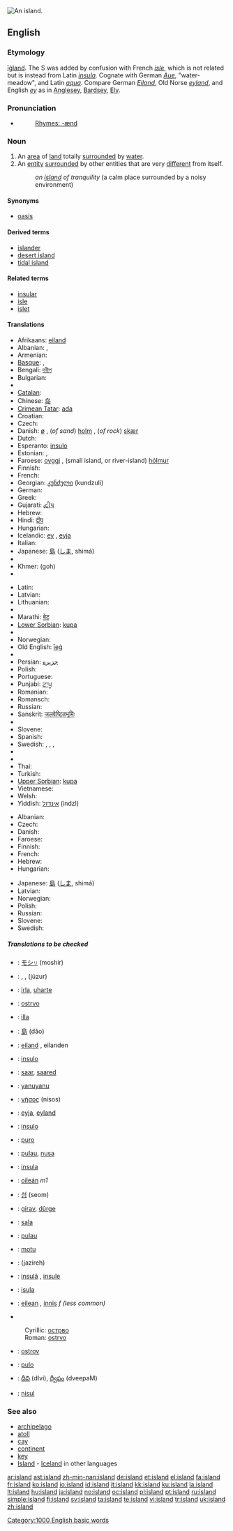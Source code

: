 [[Image:ParatutaeIsland.jpg|thumb|right|An island.]]
{{see|Island|Ísland|Island'}}
==English==

{{rank|directly|James|Greek|933|island|special|memory|proved}}

{{wikipedia}}

===Etymology===
{{OE.}} [[īġland]].  The S was added by confusion with French ''[[isle]]'', which is not related but is instead from Latin ''[[insula]]''.  Cognate with German ''[[Aue]]'', "water-meadow", and Latin ''[[aqua]]''.  Compare German ''[[Eiland]]'', Old Norse ''[[eyland]]'', and English ''[[ey]]'' as in [[Anglesey]], [[Bardsey]], [[Ely]].

===Pronunciation===
* {{audio|en-us-island.ogg|Audio (US)}}
*: [[Rhymes:English:-ænd|Rhymes: -ænd]]

===Noun===
{{en-noun}}

# An [[area]] of [[land]] totally [[surround]]ed by [[water]].
# An [[entity]] [[surround]]ed by other entities that are very [[different]] from itself.
#: ''an [[island]] of tranquility'' (a calm place surrounded by a noisy environment)

====Synonyms====
* {{italbrac-colon|an entity surrounded by other very different entities}} [[oasis]]

====Derived terms====
* [[islander]]
* [[desert island]]
* [[tidal island]]

====Related terms====
* [[insular]]
* [[isle]]
* [[islet]]

====Translations====
{{trans-top|area of land surrounded by water}}
* Afrikaans: [[eiland]]
* Albanian: {{t-|sq|ishull|m|xs=Albanian}}, {{t-|sq|ujdhesë|f|xs=Albanian}}
* Armenian: {{t|hy|կղզի|tr=kġzi|sc=Hayeren}}
* [[Basque]]: {{t|eu|irla}}, {{t|eu|uharte}}
* Bengali: [[দবীপ]]
* Bulgarian: {{t|bg|остров|m|tr=òstrov|sc=Cyrl}}
* {{trreq|Burmese}}
* [[Catalan]]: {{t|ca|illa|f}}
* Chinese: [[岛]]
* [[Crimean Tatar]]: [[ada#Crimean Tatar|ada]]
* Croatian: {{t-|hr|otok|m}}
* Czech: {{t+|cs|ostrov|m}}
* Danish: [[ø]] {{c}}, (''of sand'') [[holm]] {{c}}, (''of rock'') [[skær]] {{c}}
* Dutch: {{t|nl|eiland|n}}
* Esperanto: [[insulo]]
* Estonian: {{t|et|saar}}, {{t|et|ohutussaar}}
* Faroese: [[oyggj]] {{f}}, (small island, or river-island) [[hólmur]] {{m}}
* Finnish: {{t+|fi|saari}}
* French: {{t+|fr|île|f}}
* Georgian: [[კუნძული]] (kundzuli)
* German: {{t+|de|Insel|f}}
* Greek: {{t+|el|νησί|n|sc=Grek|tr=nisí}}
* Gujarati: [[દ્વીપ]]
* Hebrew: {{he-translation|אי|i|wv=אִי}} {{m}}
* Hindi: [[द्वीप]]
* Hungarian: {{t+|hu|sziget}}
* Icelandic: [[ey]] {{f}}, [[eyja]]
* Italian: {{t+|it|isola|f}}
* Japanese: [[島]] ([[しま]], shimá)
* {{trreq|Kannada}}
* Khmer: {{KMchar|[[កោះ]]}} (goh)
* {{trreq|Lao}}
{{trans-mid}}
* Latin: {{t+|la|insula|f}}
* Latvian: {{t-|lv|sala|f|xs=Latvian}}
* Lithuanian: {{t+|lt|sala|f}}
* {{trreq|Maltese}}
* Marathi: [[बेट]]
* [[Lower Sorbian]]: [[kupa]] {{f}}
* {{trreq|Nepali}}
* Norwegian: {{t+|no|øy|m|f}}
* Old English: [[ieg|īeġ]] {{f}}
* {{trreq|Oriya}}
* Persian: [[جزيره]]
* Polish: {{t+|pl|wyspa|f}}
* Portuguese: {{t+|pt|ilha|f}}
* Punjabi: [[ਟਾਪੂ]]
* Romanian: {{t|ro|insulă|f}}
* Romansch: {{t|rm|insla|f}}
* Russian: {{t+|ru|остров|m|tr=óstrov|sc=Cyrl}}
* Sanskrit: [[जलवेष्टितभूमिः]]
* {{trreq|Slovak}}
* Slovene: {{t+|sl|otok|m}}
* Spanish: {{t+|es|isla|f}}
* Swedish: {{t+|sv|ö|c}}, {{t+|sv|holme|c}}, {{t+|sv|kobbe|c}}, {{t+|sv|skär|n}}
* {{trreq|Tamil}}
* {{trreq|Telugu}}
* Thai: {{t|th|เกาะ|tr=|gòr}}
* Turkish: {{t|tr|ada}}
* [[Upper Sorbian]]: [[kupa]] {{f}}
* Vietnamese: {{t+|vi|đảo|xs=Vietnamese}}
* Welsh: {{t-|cy|ynys|f|xs=Welsh}}
* Yiddish: [[אינדזל]] (indzl) {{m}}
{{trans-bottom}}

{{trans-top|entity surrounded by other entities that are very different from itself}}
* Albanian: {{t-|sq|ishull|m|xs=Albanian}}
* Czech: {{t+|cs|ostrov|m}}
* Danish: {{t+|da|ø|c}}
* Faroese: {{t-|fo|oyggj|f|xs=Faroese}}
* Finnish: {{t-|fi|saareke}}
* French: {{t+|fr|île|f}}
* Hebrew: {{he-translation|אי|i|wv=אִי}} {{m}}
* Hungarian: {{t+|hu|sziget}}
{{trans-mid}}
* Japanese: [[島]] ([[しま]], shimá)
* Latvian: {{t-|lv|sala|f|xs=Latvian}}
* Norwegian: {{t+|no|øy|m|f}}
* Polish: {{t+|pl|wyspa|f}}
* Russian: {{t+|ru|остров|m|tr=óstrov|sc=Cyrl}}
* Slovene: {{t+|sl|otok|m}}
* Swedish: {{t+|sv|ö|c}}
{{trans-bottom}}

=====Translations to be checked=====
{{checktrans}}
{{trans-top|translations to be checked}}
* {{ttbc|Ainu}}: [[モシリ|モシ<span style="font-size:70%;">リ</span>]] (moshir)
* {{ttbc|Arabic}}: {{ARchar|[[جزيرة|جَزِيرَة]]}} {{unicode|(jazīra)}} {{f}}, {{ARchar|[[جزائر|جَزَائِر]]}} {{unicode|(jazā’ir)}} {{p}}, {{ARchar|[[جزر|جُزُر]]}} (júzur) {{p}}
* {{ttbc|Basque}}: [[irla]], [[uharte]]
* {{ttbc|Bosnian}}: [[ostrvo#Bosnian|ostrvo]] {{n}}
* {{ttbc|Catalan}}: [[illa]] {{f}}
* {{ttbc|Chinese}}: [[島]] (dǎo)
* {{ttbc|Dutch}}: [[eiland]] {{n}}, eilanden {{p}}
* {{ttbc|Esperanto}}: [[insulo]]
* {{ttbc|Estonian}}: [[saar]], [[saared]] {{p}}
* {{ttbc|Fijian}}: [[yanuyanu]]
* {{ttbc|Greek, Ancient}}: [[νήσος]] (nísos) {{f}}
* {{ttbc|Icelandic}}: [[eyja]], [[eyland]]
* {{ttbc|Ido}}: [[insulo]]
* {{ttbc|Ilocano}}: [[puro]]
* {{ttbc|Indonesian}}: [[pulau]], [[nusa]]
* {{ttbc|Interlingua}}: [[insula]]
* {{ttbc|Irish}}: [[oileán]] ''m1''
{{trans-mid}}
* {{ttbc|Korean}}: [[섬]] (seom)
* {{ttbc|Kurdish}}: [[girav]], [[dûrge]]
* {{ttbc|Lithuanian}}: [[sala]] {{f}}
* {{ttbc|Malay}}: [[pulau]]
* {{ttbc|Maori}}: [[motu]]
* {{ttbc|Persian}}: {{FAchar|[[جزیره|جَزِیرَه]]}} (jazireh)
* {{ttbc|Romanian}}: [[insulã]] {{f}}, [[insule]] {{p}}
* {{ttbc|Sardinian}}: [[isula]] {{f}}
* {{ttbc|Scottish Gaelic}}: [[eilean]] {{m}}, [[innis]] ''f (less common)''
* {{ttbc|Serbian}}
: Cyrillic: [[острво#Serbian|острво]] {{n}}
: Roman: [[ostrvo#Serbian|ostrvo]] {{n}}
* {{ttbc|Slovak}}: [[ostrov]] {{m}}
* {{ttbc|Tagalog}}: [[pulo]]
* {{ttbc|Telugu}}: [[దీవి]] (dIvi), [[ద్వీపం]] (dveepaM)
* {{ttbc|Volapük}}: [[nisul]]
{{trans-bottom}}

===See also===
* [[archipelago]]
* [[atoll]]
* [[cay]]
* [[continent]]
* [[key]]
* [[Island]] - [[Iceland]] in other languages

[[Category:1000 English basic words]]

[[ar:island]]
[[ast:island]]
[[zh-min-nan:island]]
[[de:island]]
[[et:island]]
[[el:island]]
[[fa:island]]
[[fr:island]]
[[ko:island]]
[[io:island]]
[[id:island]]
[[it:island]]
[[kk:island]]
[[ku:island]]
[[la:island]]
[[lt:island]]
[[hu:island]]
[[ja:island]]
[[no:island]]
[[oc:island]]
[[pl:island]]
[[pt:island]]
[[ru:island]]
[[simple:island]]
[[fi:island]]
[[sv:island]]
[[ta:island]]
[[te:island]]
[[vi:island]]
[[tr:island]]
[[uk:island]]
[[zh:island]]